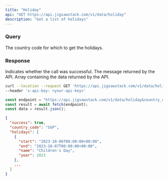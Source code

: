```yaml
---
title: "Holiday"
api: "GET https://api.jigsawstack.com/v1/data/holiday"
description: "Get a list of holidays"
---
```


### Query

<ParamField query="country_code" type="string" required>
  The country code for which to get the holidays.
</ParamField>

<Snippet file="header.mdx" />

### Response

<ResponseField name="success" type="boolean">
  Indicates whether the call was successful.
</ResponseField>

<ResponseField name="message" type="string">
  The message returned by the API.
</ResponseField>

<ResponseField name="data" type="JSON">
  Array containing the data returned by the API.
</ResponseField>

<RequestExample>

```bash cURL
curl --location --request GET 'https://api.jigsawstack.com/v1/data/holiday&country_code=SGP' \
--header 'x-api-key: <your-api-key>'
```

```javascript Node.js
const endpoint = "https://api.jigsawstack.com/v1/data/holiday&country_code=SGP";
const result = await fetch(endpoint);
const data = result.json();
```

</RequestExample>

<ResponseExample>

```json Response
{
  "success": true,
  "country_code": "SGP",
  "holidays": [
    {
      "start": "2023-10-06T00:00:00+00:00",
      "end": "2023-10-07T00:00:00+00:00",
      "name": "Children's Day",
      "year": 2023
    },
    ...
  ]
}
```

</ResponseExample>
